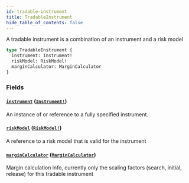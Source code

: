 ```yaml
---
id: tradable-instrument
title: TradableInstrument
hide_table_of_contents: false
---
```



A tradable instrument is a combination of an instrument and a risk model

```graphql
type TradableInstrument {
  instrument: Instrument!
  riskModel: RiskModel!
  marginCalculator: MarginCalculator
}
```


### Fields

#### [`instrument`](#) ([`Instrument!`](/docs/mainnet/graphql/objects/instrument))

An instance of or reference to a fully specified instrument.


#### [`riskModel`](#) ([`RiskModel!`](/docs/mainnet/graphql/unions/risk-model))

A reference to a risk model that is valid for the instrument


#### [`marginCalculator`](#) ([`MarginCalculator`](/docs/mainnet/graphql/objects/margin-calculator))

Margin calculation info, currently only the scaling factors (search, initial, release) for this tradable instrument




